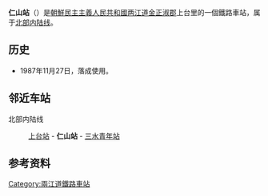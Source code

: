 <onlyinclude></onlyinclude>{{朝鮮半島車站資訊
|公司色 = blue
|文字色 = 
|站名 = 仁山站
|圖片 = 
|pxl = 
|圖片說明 =
|前一站 = [[上台站|上台]]
|前一站距離 = 3.9
|後一站距離 = 8.8
|後一站 = [[三水青年站|三水青年]]
|所屬路線 = [[北部内陆线|北部内陆线]]
|距離 =224.0
|起點站 = [[满浦青年站|满浦青年]]
|諺文 = 인산역
|朝鮮漢字 = 仁山驛
|文觀部式 = Insan-yeok
|馬-賴式 = Insan-yŏk
|副站名 = 
|車站編號 = 
|停站路線數 = 
|所屬公司 = [[朝鮮民主主義人民共和國鐵道省|朝鮮民主主義人民共和國鐵道省]]
|所在地 =[[两江道|两江道]][[金正淑郡|金正淑郡]]上台里
|車站構造 = 地面车站
|月台配置 = 
|啟用年月日 =1987年11月27日
|廢站年月日 = 
|上下車人次 = 
|統計年度 = 
|轉車 = 
|備註 = 
|全寬備註 = 
}}

'''仁山站'''（{{lang-ko|인산역}}）是[[朝鮮民主主義人民共和國|朝鮮民主主義人民共和國]][[两江道|两江道]][[金正淑郡|金正淑郡]]上台里的一個鐵路車站，属于[[北部内陆线|北部内陆线]]。

==历史==
*1987年11月27日，落成使用。

==邻近车站==
北部内陆线
:[[上台站|上台站]] - '''仁山站''' - [[三水青年站|三水青年站]]

==参考资料==
{{reflist}}

{{朝鲜铁路小作品}}

{{北部内陆线}}

[[Category:兩江道鐵路車站|Category:兩江道鐵路車站]]